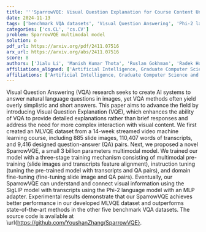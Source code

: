 ```yaml
---
title: '''SparrowVQE: Visual Question Explanation for Course Content Understanding'''
date: 2024-11-13
tags: ['benchmark VQA datasets', 'Visual Question Answering', 'Phi-2 language model', 'feature alignment', 'domain fine-tuning', 'multimodal model', 'machine learning course', 'MLVQE dataset', 'SigLIP model', 'instruction tuning', 'training mechanism', 'Visual Question Explanation', 'MLP adapter']
categories: ['cs.CL', 'cs.CV']
problem: SparrowVQE multimodal model
solution: o
pdf_url: https://arxiv.org/pdf/2411.07516
arx_url: https://arxiv.org/abs/2411.07516
score: 8
authors: ['Jialu Li', 'Manish Kumar Thota', 'Ruslan Gokhman', 'Radek Holik', 'Youshan Zhang']
affiliations_aligned: ['Artificial Intelligence, Graduate Computer Science and Engineering Department, Yeshiva University, NY, USA', 'Artificial Intelligence, Graduate Computer Science and Engineering Department, Yeshiva University, NY, USA', 'Artificial Intelligence, Graduate Computer Science and Engineering Department, Yeshiva University, NY, USA', 'Artificial Intelligence, Graduate Computer Science and Engineering Department, Yeshiva University, NY, USA', 'Artificial Intelligence, Graduate Computer Science and Engineering Department, Yeshiva University, NY, USA']
affiliations: ['Artificial Intelligence, Graduate Computer Science and Engineering Department, Yeshiva University, NY, USA']
---
```



Visual Question Answering (VQA) research seeks to create AI systems to answer natural language questions in images, yet VQA methods often yield overly simplistic and short answers. This paper aims to advance the field by introducing Visual Question Explanation (VQE), which enhances the ability of VQA to provide detailed explanations rather than brief responses and address the need for more complex interaction with visual content. We first created an MLVQE dataset from a 14-week streamed video machine learning course, including 885 slide images, 110,407 words of transcripts, and 9,416 designed question-answer (QA) pairs. Next, we proposed a novel SparrowVQE, a small 3 billion parameters multimodal model. We trained our model with a three-stage training mechanism consisting of multimodal pre-training (slide images and transcripts feature alignment), instruction tuning (tuning the pre-trained model with transcripts and QA pairs), and domain fine-tuning (fine-tuning slide image and QA pairs). Eventually, our SparrowVQE can understand and connect visual information using the SigLIP model with transcripts using the Phi-2 language model with an MLP adapter. Experimental results demonstrate that our SparrowVQE achieves better performance in our developed MLVQE dataset and outperforms state-of-the-art methods in the other five benchmark VQA datasets. The source code is available at \url{https://github.com/YoushanZhang/SparrowVQE}.